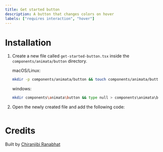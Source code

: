 ```yaml
---
title: Get started button
description: A button that changes colors on hover
labels: ["requires interaction", "hover"]
---
```


<ComponentPreview name="button-get-started-button--docs" />

# Installation

1. Create a new file called `get-started-button.tsx` inside the `components/animata/button` directory.

   macOS/Linux:

   ```bash
   mkdir -p components/animata/button && touch components/animata/button/get-started-button.tsx
   ```

   windows:

   ```bash
   mkdir components\animata\button && type null > components\animata\button\get-started-button.tsx
   ```

2. Open the newly created file and add the following code:

   ```jsx file=<rootDir>/animata/button/get-started-button.tsx

   ```

# Credits

Built by [Chiranjibi Ranabhat](https://github.com/chiranjibi10)
